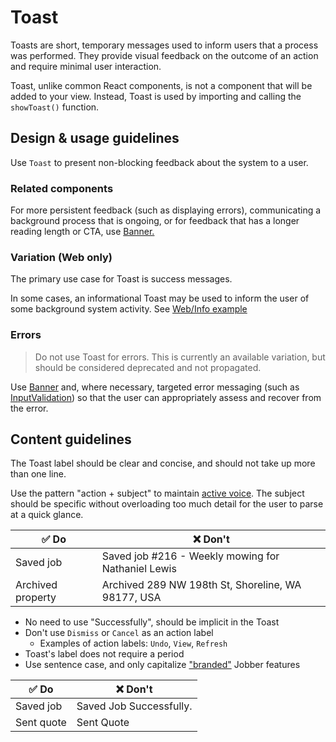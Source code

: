 
<Meta title="Components/Status and Feedback/Toast" component={Toast} />

# Toast

Toasts are short, temporary messages used to inform users that a process was
performed. They provide visual feedback on the outcome of an action and require
minimal user interaction.

Toast, unlike common React components, is not a component that will be added to
your view. Instead, Toast is used by importing and calling the `showToast()`
function.

## Design & usage guidelines

Use `Toast` to present non-blocking feedback about the system to a user.

### Related components

For more persistent feedback (such as displaying errors), communicating a
background process that is ongoing, or for feedback that has a longer reading
length or CTA, use [Banner.](/components/Banner)

### Variation (Web only)

The primary use case for Toast is success messages.

In some cases, an informational Toast may be used to inform the user of some
background system activity. See
[Web/Info example](../?path=/story/components-status-and-feedback-toast-web--variation)

### Errors

> Do not use Toast for errors. This is currently an available variation, but
> should be considered deprecated and not propagated.

Use [Banner](/components/Banner) and, where necessary, targeted error messaging
(such as [InputValidation](/components/InputValidation)) so that the user can
appropriately assess and recover from the error.

## Content guidelines

The Toast label should be clear and concise, and should not take up more than
one line.

Use the pattern "action + subject" to maintain
[active voice](/content/voice-and-tone). The subject should be specific without
overloading too much detail for the user to parse at a quick glance.

| ✅ Do             | ❌ Don't                                           |
| ----------------- | -------------------------------------------------- |
| Saved job         | Saved job #216 - Weekly mowing for Nathaniel Lewis |
| Archived property | Archived 289 NW 198th St, Shoreline, WA 98177, USA |

- No need to use "Successfully", should be implicit in the Toast
- Don't use `Dismiss` or `Cancel` as an action label
  - Examples of action labels: `Undo`, `View`, `Refresh`
- Toast's label does not require a period
- Use sentence case, and only capitalize
  ["branded"](/content/product-vocabulary) Jobber features

| ✅ Do      | ❌ Don't                |
| ---------- | ----------------------- |
| Saved job  | Saved Job Successfully. |
| Sent quote | Sent Quote              |

